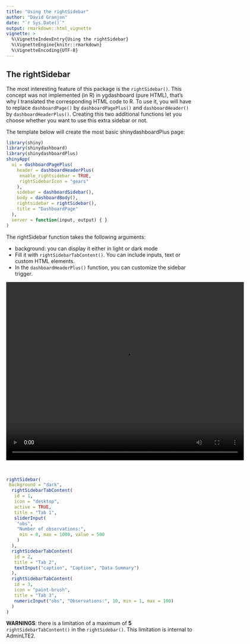 ```yaml
---
title: "Using the rightSidebar"
author: "David Granjon"
date: "`r Sys.Date()`"
output: rmarkdown::html_vignette
vignette: >
  %\VignetteIndexEntry{Using the rightSidebar}
  %\VignetteEngine{knitr::rmarkdown}
  %\VignetteEncoding{UTF-8}
---
```


## The rightSidebar

The most interesting feature of this package is the `rightSidebar()`. This concept was
not implemented (in R) in ygdashboard (pure HTML), that's why I translated 
the corresponding HTML code to R. To use it, you will have to replace `dashboardPage()`
by `dashboardPagePlus()` and `dashboardHeader()` by `dashboardHeaderPlus()`. Creating this
two additional functions let you choose whether you want to use this extra sidebar or not.

The template below will create the most basic shinydashboardPlus page:

```r
library(shiny)
library(shinydashboard)
library(shinydashboardPlus)
shinyApp(
  ui = dashboardPagePlus(
    header = dashboardHeaderPlus(
     enable_rightsidebar = TRUE,
     rightSidebarIcon = "gears"
    ),
    sidebar = dashboardSidebar(),
    body = dashboardBody(),
    rightsidebar = rightSidebar(),
    title = "DashboardPage"
  ),
  server = function(input, output) { }
)
```

The rightSidebar function takes the following arguments:

- background: you can display it either in light or dark mode
- Fill it with `rightSidebarTabContent()`. You can include inputs,
text or custom HTML elements.
- In the `dashboardHeaderPlus()` function, you can customize the sidebar trigger.

<video width="640" height="480" controls style="display: block; margin: 0 auto;">
  <source src="figures/right-sidebar.mp4" type="video/mp4">
</video>

<br>

```r
rightSidebar(
 background = "dark",
  rightSidebarTabContent(
   id = 1,
   icon = "desktop",
   active = TRUE,
   title = "Tab 1",
   sliderInput(
    "obs", 
    "Number of observations:",
     min = 0, max = 1000, value = 500
    )
  ),
  rightSidebarTabContent(
   id = 2,
   title = "Tab 2",
   textInput("caption", "Caption", "Data Summary")
  ),
  rightSidebarTabContent(
   id = 3,
   icon = "paint-brush",
   title = "Tab 3",
   numericInput("obs", "Observations:", 10, min = 1, max = 100)
  )
)
```

**WARNINGS**: there is a limitation of a maximum of **5** `rightSidebarTabContent()` in the
`rightSidebar()`. This limitation is internal to AdminLTE2.